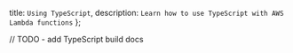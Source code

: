   title: `Using TypeScript`,
  description: `Learn how to use TypeScript with AWS Lambda functions`
};

// TODO - add TypeScript build docs
